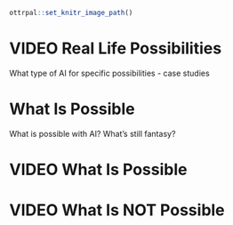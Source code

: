 
```r
ottrpal::set_knitr_image_path()
```

# VIDEO Real Life Possibilities

What type of AI for specific possibilities - case studies

# What Is Possible

What is possible with AI? What’s still fantasy?

<!-- ## Motivation -->


<!-- ## Target Audience   -->

<!-- The course is intended for ... -->

<!-- ## Curriculum   -->

<!-- The course covers... -->

# VIDEO What Is Possible

# VIDEO What Is NOT Possible

